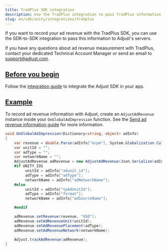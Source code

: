 ```yaml
---
title: TradPlus SDK integration
description: Use the TradPlus integration to pass TradPlus information to Adjust's servers.
slug: en/sdk/unity/integrations/tradplus
---
```


<MinorVersion added="v4.37.1">

If you want to record your ad revenue with the TradPlus SDK, you can use the SDK-to-SDK integration to pass this information to Adjust's servers.

</MinorVersion>

<Callout type="note">

If you have any questions about ad revenue measurement with TradPlus, contact your dedicated Technical Account Manager or send an email to support@adjust.com.

</Callout>

## [Before you begin](before-you-begin)

Follow the [integration guide](/en/sdk/unity) to integrate the Adjust SDK in your app.

## [Example](example)

To record ad revenue information with Adjust, create an `AdjustAdRevenue` instance inside your `OnGlobalAdImpression` function. See the [Send ad revenue information guide](/en/sdk/unity/features/ad-revenue) for more information.

```cs
void OnGlobalAdImpression(Dictionary<string, object> adInfo)
{
    var revenue = double.Parse(adInfo["ecpm"], System.Globalization.CultureInfo.InvariantCulture) / 1000;
    var unitId = "";
    var adType = "";
    var networkName = "";
    AdjustAdRevenue adRevenue = new AdjustAdRevenue(Json.Serialize(adInfo));
    #if UNITY_IOS
         unitId = adInfo["adunit_id"];
         adType = adInfo["adType"];
         networkName = adInfo["adNetworkName"];
    #else
         unitId = adInfo["tpAdUnitId"];
         adType = adInfo["format"];
         networkName = adInfo["adSourceName"];

    #endif

    adRevenue.setRevenue(revenue, "USD");
    adRevenue.setAdRevenueUnit(unitId);
    adRevenue.setAdRevenuePlacement(adType);
    adRevenue.setAdRevenueNetwork(networkName);

    Adjust.trackAdRevenue(adRevenue);
}
```

